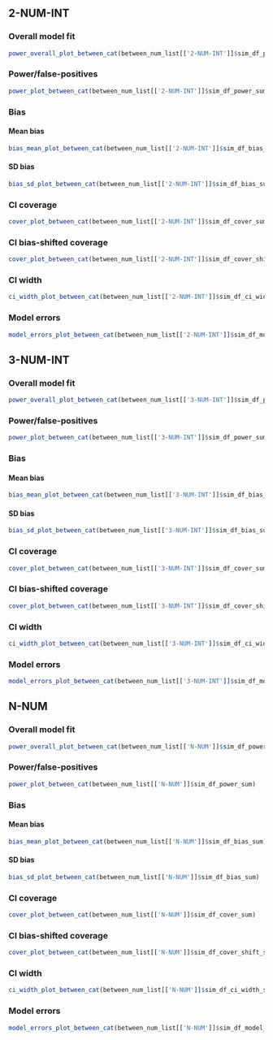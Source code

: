 ## 2-NUM-INT

### Overall model fit

```r
power_overall_plot_between_cat(between_num_list[['2-NUM-INT']]$sim_df_power_sum_overall)
```



### Power/false-positives

```r
power_plot_between_cat(between_num_list[['2-NUM-INT']]$sim_df_power_sum)
```



### Bias 

#### Mean bias 

```r
bias_mean_plot_between_cat(between_num_list[['2-NUM-INT']]$sim_df_bias_sum)
```



#### SD bias 

```r
bias_sd_plot_between_cat(between_num_list[['2-NUM-INT']]$sim_df_bias_sum)
```



### CI coverage

```r
cover_plot_between_cat(between_num_list[['2-NUM-INT']]$sim_df_cover_sum)
```



### CI bias-shifted coverage

```r
cover_plot_between_cat(between_num_list[['2-NUM-INT']]$sim_df_cover_shift_sum)
```



### CI width

```r
ci_width_plot_between_cat(between_num_list[['2-NUM-INT']]$sim_df_ci_width_sum)
```



### Model errors

```r
model_errors_plot_between_cat(between_num_list[['2-NUM-INT']]$sim_df_model_errors_sum)
```




## 3-NUM-INT

### Overall model fit

```r
power_overall_plot_between_cat(between_num_list[['3-NUM-INT']]$sim_df_power_sum_overall)
```



### Power/false-positives

```r
power_plot_between_cat(between_num_list[['3-NUM-INT']]$sim_df_power_sum)
```



### Bias 

#### Mean bias 

```r
bias_mean_plot_between_cat(between_num_list[['3-NUM-INT']]$sim_df_bias_sum)
```



#### SD bias 

```r
bias_sd_plot_between_cat(between_num_list[['3-NUM-INT']]$sim_df_bias_sum)
```



### CI coverage

```r
cover_plot_between_cat(between_num_list[['3-NUM-INT']]$sim_df_cover_sum)
```



### CI bias-shifted coverage

```r
cover_plot_between_cat(between_num_list[['3-NUM-INT']]$sim_df_cover_shift_sum)
```



### CI width

```r
ci_width_plot_between_cat(between_num_list[['3-NUM-INT']]$sim_df_ci_width_sum)
```



### Model errors

```r
model_errors_plot_between_cat(between_num_list[['3-NUM-INT']]$sim_df_model_errors_sum)
```




## N-NUM

### Overall model fit

```r
power_overall_plot_between_cat(between_num_list[['N-NUM']]$sim_df_power_sum_overall)
```



### Power/false-positives

```r
power_plot_between_cat(between_num_list[['N-NUM']]$sim_df_power_sum)
```



### Bias 

#### Mean bias 

```r
bias_mean_plot_between_cat(between_num_list[['N-NUM']]$sim_df_bias_sum)
```



#### SD bias 

```r
bias_sd_plot_between_cat(between_num_list[['N-NUM']]$sim_df_bias_sum)
```



### CI coverage

```r
cover_plot_between_cat(between_num_list[['N-NUM']]$sim_df_cover_sum)
```



### CI bias-shifted coverage

```r
cover_plot_between_cat(between_num_list[['N-NUM']]$sim_df_cover_shift_sum)
```



### CI width

```r
ci_width_plot_between_cat(between_num_list[['N-NUM']]$sim_df_ci_width_sum)
```



### Model errors

```r
model_errors_plot_between_cat(between_num_list[['N-NUM']]$sim_df_model_errors_sum)
```




